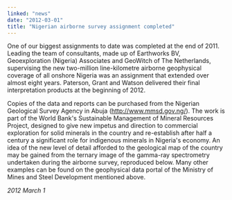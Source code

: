 ```yaml
---
linked: "news"
date: "2012-03-01"
title: "Nigerian airborne survey assignment completed"
---
```




One of our biggest assignments to date was completed at the end of 2011. Leading
the team of  consultants, made up of Earthworks BV, Geoexploration (Nigeria)
Associates and GeoWitch of The  Netherlands, supervising the new two-million
line-kilometre airborne geophysical coverage of all  onshore Nigeria was an
assignment that extended over almost eight years. Paterson, Grant and  Watson
delivered their final interpretation products at the beginning of 2012. 

Copies of the data and reports can be purchased from the Nigerian Geological
Survey Agency in  Abuja (<http://www.mmsd.gov.ng/>). The work is part of the World
Bank's Sustainable  Management of Mineral Resources Project, designed to give
new impetus and direction to  commercial exploration for solid minerals in the
country and re-establish after half a century a  significant role for indigenous
minerals in Nigeria's economy. An idea of the new level of detail  afforded to
the geological map of the country may be gained from the ternary image of the
gamma-ray spectrometry undertaken during the airborne survey, reproduced below.
Many other  examples can be found on the geophysical data portal of the Ministry
of Mines and Steel  Development mentioned above. 

_2012 March 1_

